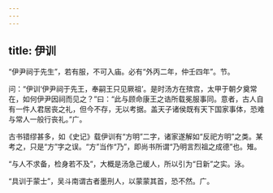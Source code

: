 ```yaml
---
---
---
```

title: 伊训
---







“伊尹祠于先生”，若有服，不可入庙。必有“外丙二年，仲壬四年”。节。

问：“伊训‘伊尹祠于先王，奉嗣王只见厥祖’。是时汤方在殡宫，太甲于朝夕奠常在，如何伊尹因祠而见之？”曰：“此与顾命康王之诰所载冕服事同。意者，古人自有一件人君居丧之礼，但今不存，无以考据。盖天子诸侯既有天下国家事体，恐难与常人一般行丧礼。”广。

古书错缪甚多，如《史记》载伊训有“方明”二字，诸家遂解如“反祀方明”之类。某考之，只是“方”字之误。“方”当作“乃”，即尚书所谓“乃明言烈祖之成德”也。雉。

“与人不求备，检身若不及”，大概是汤急己缓人，所以引为“日新”之实。泳。

“具训于蒙士”，吴斗南谓古者墨刑人，以蒙蒙其首，恐不然。广。